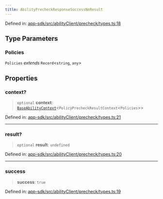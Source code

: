 ```yaml
---
title: AbilityPrecheckResponseSuccessNoResult
---
```


Defined in: [app-sdk/src/abilityClient/precheck/types.ts:18](https://github.com/LIT-Protocol/Vincent/blob/1ec4d670031700c70e1e2ba1640f87d4b5f07fe8/packages/libs/app-sdk/src/abilityClient/precheck/types.ts#L18)

## Type Parameters

### Policies

`Policies` *extends* `Record`\<`string`, `any`\>

## Properties

### context?

> `optional` **context**: [`BaseAbilityContext`](./BaseAbilityContext)\<`PolicyPrecheckResultContext`\<`Policies`\>\>

Defined in: [app-sdk/src/abilityClient/precheck/types.ts:21](https://github.com/LIT-Protocol/Vincent/blob/1ec4d670031700c70e1e2ba1640f87d4b5f07fe8/packages/libs/app-sdk/src/abilityClient/precheck/types.ts#L21)

***

### result?

> `optional` **result**: `undefined`

Defined in: [app-sdk/src/abilityClient/precheck/types.ts:20](https://github.com/LIT-Protocol/Vincent/blob/1ec4d670031700c70e1e2ba1640f87d4b5f07fe8/packages/libs/app-sdk/src/abilityClient/precheck/types.ts#L20)

***

### success

> **success**: `true`

Defined in: [app-sdk/src/abilityClient/precheck/types.ts:19](https://github.com/LIT-Protocol/Vincent/blob/1ec4d670031700c70e1e2ba1640f87d4b5f07fe8/packages/libs/app-sdk/src/abilityClient/precheck/types.ts#L19)
